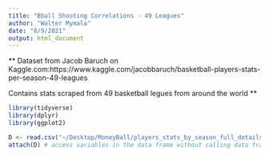 ```yaml
---
title: "Bball Shooting Correlations - 49 Leagues"
author: "Walter Mymala"
date: "8/9/2021"
output: html_document
---
```


** Dataset from Jacob Baruch on Kaggle.com:https://www.kaggle.com/jacobbaruch/basketball-players-stats-per-season-49-leagues 

Contains stats scraped from 49 basketball legues from around the world 
**

```r
library(tidyverse)
library(dplyr)
library(ggplot2)

D <- read.csv("~/Desktop/MoneyBall/players_stats_by_season_full_details.csv", header=FALSE)
attach(D) # access variables in the data frame without calling data frame
```


